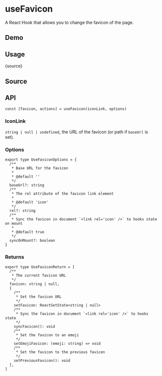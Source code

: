# useFavicon


<HooksType category="Browser" />

A React Hook that allows you to change the favicon of the page.

## Demo


<App />

## Usage


<RawCode>{source}</RawCode>

## Source


<Source />

## API

```tsx
const [favicon, actions] = useFavicon(iconLink, options)
```

### IconLink

`string | null | undefined`, the URL of the favicon (or path if `baseUrl` is set).

### Options

```tsx
export type UseFaviconOptions = {
  /**
   * Base URL for the favicon
   *
   * @default ''
   */
  baseUrl?: string
  /**
   * The rel attribute of the favicon link element
   *
   * @default 'icon'
   */
  rel?: string
  /**
   * Sync the favicon in document `<link rel='icon' />` to hooks state on mount
   *
   * @default true
   */
  syncOnMount?: boolean
}
```

### Returns

```tsx
export type UseFaviconReturn = [
  /**
   * The current favicon URL
   */
  favicon: string | null,
  {
    /**
     * Set the favicon URL
     */
    setFavicon: ReactSetState<string | null>
    /**
     * Sync the favicon in document `<link rel='icon' />` to hooks state
     */
    syncFavicon(): void
    /**
     * Set the favicon to an emoji
     */
    setEmojiFavicon: (emoji: string) => void
    /**
     * Set the favicon to the previous favicon
     */
    setPreviousFavicon(): void
  },
]
```

